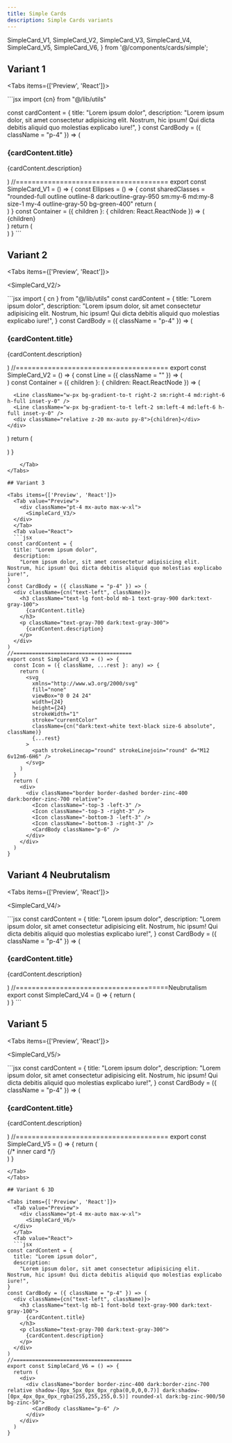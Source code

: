 ```yaml
---
title: Simple Cards
description: Simple Cards variants
---
```


  SimpleCard_V1,
  SimpleCard_V2,
  SimpleCard_V3,
  SimpleCard_V4,
  SimpleCard_V5,
  SimpleCard_V6,
} from '@/components/cards/simple';

## Variant 1

<Tabs items={['Preview', 'React']}>
  <Tab value="Preview">
  <div className="pt-4 mx-auto max-w-xl">
    <SimpleCard_V1/>
  </div>
  </Tab>
  <Tab value="React">
  ```jsx
import {cn} from "@/lib/utils"

const cardContent = {
title: "Lorem ipsum dolor",
description:
"Lorem ipsum dolor, sit amet consectetur adipisicing elit. Nostrum, hic ipsum! Qui dicta debitis aliquid quo molestias explicabo iure!",
}
const CardBody = ({ className = "p-4" }) => (

  <div className={cn("text-left", className)}>
    <h3 className="text-lg font-bold mb-1 text-gray-900 dark:text-gray-100">
      {cardContent.title}
    </h3>
    <p className="text-gray-700 dark:text-gray-300">
      {cardContent.description}
    </p>
  </div>
)
//======================================
export const SimpleCard_V1 = () => {
  const Ellipses = () => {
    const sharedClasses =
      "rounded-full outline outline-8 dark:outline-gray-950 sm:my-6 md:my-8 size-1 my-4 outline-gray-50 bg-green-400"
    return (
      <div className="absolute z-0 grid h-full w-full items-center gap-8 lg:grid-cols-2">
        <section className="absolute z-0 grid h-full w-full grid-cols-2 place-content-between">
          <div className={`${sharedClasses} -mx-[2.5px]`}></div>
          <div className={`${sharedClasses} -mx-[2px] place-self-end`}></div>
          <div className={`${sharedClasses} -mx-[2.5px]`}></div>
          <div className={`${sharedClasses} -mx-[2px] place-self-end`}></div>
        </section>
      </div>
    )
  }
  const Container = ({ children }: { children: React.ReactNode }) => (
    <div className="relative mx-auto w-full rounded-lg border border-dashed border-zinc-300 px-4 dark:border-zinc-800 sm:px-6 md:px-8">
      <div className="absolute left-0 top-4 -z-0 h-px w-full bg-zinc-400 dark:bg-zinc-700 sm:top-6 md:top-8"></div>
      <div className="absolute bottom-4 left-0 z-0 h-px w-full bg-zinc-400 dark:bg-zinc-700 sm:bottom-6 md:bottom-8"></div>
      <div className="relative w-full border-x border-zinc-400 dark:border-zinc-700">
        <Ellipses />
        <div className="relative z-20 mx-auto py-8">{children}</div>
      </div>
    </div>
  )
  return (
    <div className="">
      <Container>
        <div className="p-3 w-full center">
          <CardBody />
        </div>
      </Container>
    </div>
  )
}
```
</Tab>
</Tabs>

## Variant 2

<Tabs items={['Preview', 'React']}>
  <Tab value="Preview">
    <div className="pt-4 mx-auto max-w-xl">
      <SimpleCard_V2/>
  </div>
  </Tab>
  <Tab value="React">
```jsx
import { cn } from "@/lib/utils"
const cardContent = {
  title: "Lorem ipsum dolor",
  description:
    "Lorem ipsum dolor, sit amet consectetur adipisicing elit. Nostrum, hic ipsum! Qui dicta debitis aliquid quo molestias explicabo iure!",
}
const CardBody = ({ className = "p-4" }) => (
  <div className={cn("text-left", className)}>
    <h3 className="text-lg font-bold mb-1 text-gray-900 dark:text-gray-100">
      {cardContent.title}
    </h3>
    <p className="text-gray-700 dark:text-gray-300">
      {cardContent.description}
    </p>
  </div>
)
//======================================
export const SimpleCard_V2 = () => {
  const Line = ({ className = "" }) => (
    <div
      className={cn(
        "h-px w-full via-zinc-400 from-[1%] from-zinc-200 to-zinc-600 absolute -z-0 dark:via-zinc-700 dark:from-zinc-900 dark:to-zinc-500",
        className
      )}
    />
  )
  const Container = ({ children }: { children: React.ReactNode }) => (
    <div className="relative mx-auto w-full px-4 sm:px-6 md:px-8">
      <Line className="bg-gradient-to-l left-0 top-2 sm:top-4 md:top-6" />
      <Line className="bg-gradient-to-r bottom-2 sm:bottom-4 md:bottom-6 left-0" />

      <Line className="w-px bg-gradient-to-t right-2 sm:right-4 md:right-6 h-full inset-y-0" />
      <Line className="w-px bg-gradient-to-t left-2 sm:left-4 md:left-6 h-full inset-y-0" />
      <div className="relative z-20 mx-auto py-8">{children}</div>
    </div>

)
return (

<Container>
  <div className="p-4 w-full center">
    <CardBody />
  </div>
</Container>
) }

````
    </Tab>
</Tabs>

## Variant 3

<Tabs items={['Preview', 'React']}>
  <Tab value="Preview">
    <div className="pt-4 mx-auto max-w-xl">
      <SimpleCard_V3/>
  </div>
  </Tab>
  <Tab value="React">
  ```jsx
const cardContent = {
  title: "Lorem ipsum dolor",
  description:
    "Lorem ipsum dolor, sit amet consectetur adipisicing elit. Nostrum, hic ipsum! Qui dicta debitis aliquid quo molestias explicabo iure!",
}
const CardBody = ({ className = "p-4" }) => (
  <div className={cn("text-left", className)}>
    <h3 className="text-lg font-bold mb-1 text-gray-900 dark:text-gray-100">
      {cardContent.title}
    </h3>
    <p className="text-gray-700 dark:text-gray-300">
      {cardContent.description}
    </p>
  </div>
)
//======================================
export const SimpleCard_V3 = () => {
  const Icon = ({ className, ...rest }: any) => {
    return (
      <svg
        xmlns="http://www.w3.org/2000/svg"
        fill="none"
        viewBox="0 0 24 24"
        width={24}
        height={24}
        strokeWidth="1"
        stroke="currentColor"
        className={cn("dark:text-white text-black size-6 absolute", className)}
        {...rest}
      >
        <path strokeLinecap="round" strokeLinejoin="round" d="M12 6v12m6-6H6" />
      </svg>
    )
  }
  return (
    <div>
      <div className="border border-dashed border-zinc-400 dark:border-zinc-700 relative">
        <Icon className="-top-3 -left-3" />
        <Icon className="-top-3 -right-3" />
        <Icon className="-bottom-3 -left-3" />
        <Icon className="-bottom-3 -right-3" />
        <CardBody className="p-6" />
      </div>
    </div>
  )
}
````

</Tab>
</Tabs>

## Variant 4 Neubrutalism

<Tabs items={['Preview', 'React']}>
  <Tab value="Preview">
    <div className="pt-4 mx-auto max-w-xl">
    <SimpleCard_V4/>
  </div>
  </Tab>
  <Tab value="React">
  ```jsx
const cardContent = {
  title: "Lorem ipsum dolor",
  description:
    "Lorem ipsum dolor, sit amet consectetur adipisicing elit. Nostrum, hic ipsum! Qui dicta debitis aliquid quo molestias explicabo iure!",
}
const CardBody = ({ className = "p-4" }) => (
  <div className={cn("text-left", className)}>
    <h3 className="text-lg font-bold mb-1 text-gray-900 dark:text-gray-100">
      {cardContent.title}
    </h3>
    <p className="text-gray-700 dark:text-gray-300">
      {cardContent.description}
    </p>
  </div>
)
//======================================Neubrutalism
export const SimpleCard_V4 = () => {
  return (
    <div>
      <div className="border-[0.5px] border-zinc-400 dark:border-white/70 relative shadow-[4px_4px_0px_0px_rgba(0,0,0)] dark:shadow-[3px_3px_0px_0px_rgba(255,255,255,0.7)]">
        <CardBody className="p-6" />
      </div>
    </div>
  )
}
```
</Tab>
</Tabs>

## Variant 5

<Tabs items={['Preview', 'React']}>
  <Tab value="Preview">
    <div className="pt-4 mx-auto max-w-xl">
      <SimpleCard_V5/>
  </div>
  </Tab>
  <Tab value="React">
  ```jsx
const cardContent = {
  title: "Lorem ipsum dolor",
  description:
    "Lorem ipsum dolor, sit amet consectetur adipisicing elit. Nostrum, hic ipsum! Qui dicta debitis aliquid quo molestias explicabo iure!",
}
const CardBody = ({ className = "p-4" }) => (
  <div className={cn("text-left", className)}>
    <h3 className="text-lg mb-1 font-bold text-gray-900 dark:text-gray-100">
      {cardContent.title}
    </h3>
    <p className="text-gray-700 dark:text-gray-300">
      {cardContent.description}
    </p>
  </div>
)
//======================================
export const SimpleCard_V5 = () => {
  return (
    <div>
      {/* inner card */}
      <div className="border-[0.5px] border-zinc-300 rounded-sm p-2 dark:border-zinc-800">
        <div
          className={cn(
            "border rounded-sm bg-gradient-to-br",
            // light mode
            " from-white to-zinc-200/60 border-zinc-300 shadow-[2px_0_8px_rgba(0,_0,_0,_0.15)]",
            // dark mode
            "dark:from-zinc-950 dark:to-zinc-900/60 dark:border-zinc-900/50 dark:shadow-inner"
          )}
        >
          <CardBody />
        </div>
      </div>
    </div>
  )
}

````
</Tab>
</Tabs>

## Variant 6 3D

<Tabs items={['Preview', 'React']}>
  <Tab value="Preview">
    <div className="pt-4 mx-auto max-w-xl">
      <SimpleCard_V6/>
  </div>
  </Tab>
  <Tab value="React">
  ```jsx
const cardContent = {
  title: "Lorem ipsum dolor",
  description:
    "Lorem ipsum dolor, sit amet consectetur adipisicing elit. Nostrum, hic ipsum! Qui dicta debitis aliquid quo molestias explicabo iure!",
}
const CardBody = ({ className = "p-4" }) => (
  <div className={cn("text-left", className)}>
    <h3 className="text-lg mb-1 font-bold text-gray-900 dark:text-gray-100">
      {cardContent.title}
    </h3>
    <p className="text-gray-700 dark:text-gray-300">
      {cardContent.description}
    </p>
  </div>
)
//======================================
export const SimpleCard_V6 = () => {
  return (
    <div>
      <div className="border border-zinc-400 dark:border-zinc-700 relative shadow-[0px_5px_0px_0px_rgba(0,0,0,0.7)] dark:shadow-[0px_4px_0px_0px_rgba(255,255,255,0.5)] rounded-xl dark:bg-zinc-900/50 bg-zinc-50">
        <CardBody className="p-6" />
      </div>
    </div>
  )
}

````

</Tab>
</Tabs>
